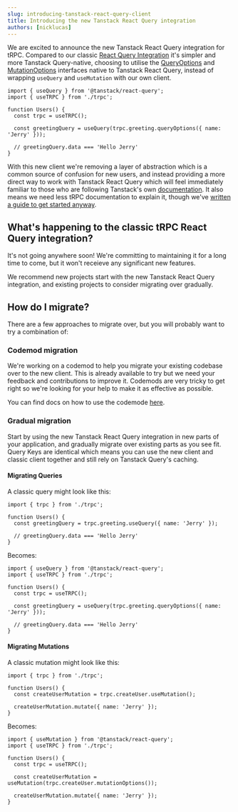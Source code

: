 ```yaml
---
slug: introducing-tanstack-react-query-client
title: Introducing the new Tanstack React Query integration
authors: [nicklucas]
---
```


We are excited to announce the new Tanstack React Query integration for tRPC. Compared to our classic [React Query Integration](/docs/client/react) it's simpler and more Tanstack Query-native, choosing to utilise the [QueryOptions](https://tanstack.com/query/latest/docs/framework/react/guides/query-options) and [MutationOptions](https://tanstack.com/query/latest/docs/framework/react/guides/mutations) interfaces native to Tanstack React Query, instead of wrapping `useQuery` and `useMutation` with our own client.

```tsx
import { useQuery } from '@tanstack/react-query';
import { useTRPC } from './trpc';

function Users() {
  const trpc = useTRPC();

  const greetingQuery = useQuery(trpc.greeting.queryOptions({ name: 'Jerry' }));

  // greetingQuery.data === 'Hello Jerry'
}
```

With this new client we're removing a layer of abstraction which is a common source of confusion for new users, and instead providing a more direct way to work with Tanstack React Query which will feel immediately familiar to those who are following Tanstack's own [documentation](https://tanstack.com/query/latest). It also means we need less tRPC documentation to explain it, though we've [written a guide to get started anyway](/docs/tanstack-react-query/introduction).

## What's happening to the classic tRPC React Query integration?

It's not going anywhere soon! We're committing to maintaining it for a long time to come, but it won't receieve any significant new features.

We recommend new projects start with the new Tanstack React Query integration, and existing projects to consider migrating over gradually.

## How do I migrate?

There are a few approaches to migrate over, but you will probably want to try a combination of:

### Codemod migration

We're working on a codemod to help you migrate your existing codebase over to the new client. This is already available to try but we need your feedback and contributions to improve it. Codemods are very tricky to get right so we're looking for your help to make it as effective as possible.

You can find docs on how to use the codemode [here](/docs/tanstack-react-query/codemod).

### Gradual migration

Start by using the new Tanstack React Query integration in new parts of your application, and gradually migrate over existing parts as you see fit. Query Keys are identical which means you can use the new client and classic client together and still rely on Tanstack Query's caching.

#### Migrating Queries

A classic query might look like this:

```tsx
import { trpc } from './trpc';

function Users() {
  const greetingQuery = trpc.greeting.useQuery({ name: 'Jerry' });

  // greetingQuery.data === 'Hello Jerry'
}
```

Becomes:

```tsx
import { useQuery } from '@tanstack/react-query';
import { useTRPC } from './trpc';

function Users() {
  const trpc = useTRPC();

  const greetingQuery = useQuery(trpc.greeting.queryOptions({ name: 'Jerry' }));

  // greetingQuery.data === 'Hello Jerry'
}
```

#### Migrating Mutations

A classic mutation might look like this:

```tsx
import { trpc } from './trpc';

function Users() {
  const createUserMutation = trpc.createUser.useMutation();

  createUserMutation.mutate({ name: 'Jerry' });
}
```

Becomes:

```tsx
import { useMutation } from '@tanstack/react-query';
import { useTRPC } from './trpc';

function Users() {
  const trpc = useTRPC();

  const createUserMutation = useMutation(trpc.createUser.mutationOptions());

  createUserMutation.mutate({ name: 'Jerry' });
}
```

